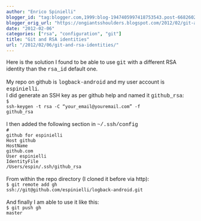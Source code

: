 ```yaml
---
author: "Enrico Spinielli"
blogger_id: "tag:blogger.com,1999:blog-1947405997418753543.post-668260247104145680"
blogger_orig_url: "https://ongiantsshoulders.blogspot.com/2012/02/git-and-rsa-identities.html"
date: "2012-02-06"
categories: ["rsa", "configuration", "git"]
title: "Git and RSA identities"
url: "/2012/02/06/git-and-rsa-identities/"
---
```


Here is the solution I found to be able to use <span style="font-family: 'Courier New', Courier, monospace;">git</span> with a different RSA identity than the <span style="font-family: 'Courier New', Courier, monospace;">rsa_id</span> default one.<br /><br />My repo on github is <span style="font-family: 'Courier New', Courier, monospace;">logback-android</span> and my user account is <span style="font-family: 'Courier New', Courier, monospace;">espinielli</span>.<br />I did generate an SSH key as per github help and named it <span style="font-family: 'Courier New', Courier, monospace;">github_rsa</span>:<br /><code>$ ssh-keygen -t rsa -C "your_email@youremail.com" -f github_rsa</code><br /><br />I then added the following section in <span style="font-family: 'Courier New', Courier, monospace;">~/.ssh/config</span><br /><code># github for espinielli<br />Host github<br />HostName github.com<br />User espinielli<br />IdentityFile /Users/espin/.ssh/github_rsa</code><br /><br />From within the repo directory (I cloned it before via http):<br /><code>$ git remote add gh ssh://git@github.com/espinielli/logback-android.git</code><br /><br />And finally I am able to use it like this:<br /><code>$ git push gh master</code>
